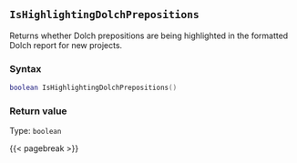 ## `IsHighlightingDolchPrepositions`

Returns whether Dolch prepositions are being highlighted in the formatted Dolch report for new projects.

### Syntax {-}

``` .lua
boolean IsHighlightingDolchPrepositions()
```


### Return value {-}

Type: `boolean`


{{< pagebreak >}}